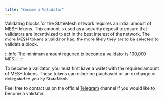 ```yaml
---
title: "Become a Validator"
---
```

Validating blocks for the StateMesh network requires an initial amount of MESH tokens. This amount is used as a security deposit to ensure that validators are incentivized to act in the best interest of the network. The more MESH tokens a validator has, the more likely they are to be selected to validate a block.

:::info
The minimum amount required to become a validator is 100,000 MESH.
:::

To become a validator, you must first have a wallet with the required amount of MESH tokens. These tokens can either be purchased on an exchange or delegated to you by StateMesh.

Feel free to contact us on the official [Telegram](https://t.me/statemesh) channel if you would like to become a validator.
